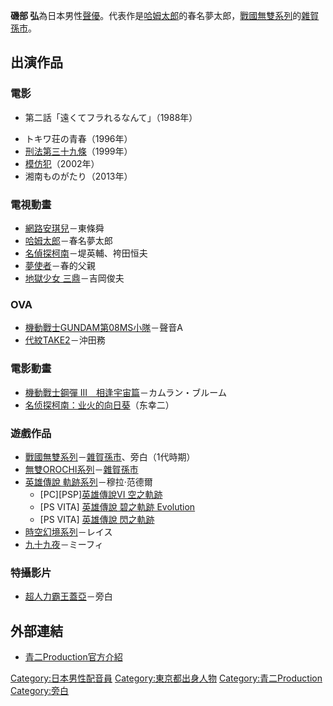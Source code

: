 {{配音員
|名字= 磯部 弘
|出身地= {{JPN}} [[東京都|東京都]]
|生年= 1961
|生月= 10
|生日= 25
|所屬= [[青二Production|青二Production]]
}}
{{Japanese|japanese=磯部 弘|kana=いそべ ひろし|romaji=Isobe Hiroshi}}
'''磯部 弘'''{{BD|1961年|10月25日|catIdx=Isobe Hiroshi}}為日本男性[[聲優|聲優]]。代表作是[[哈姆太郎|哈姆太郎]]的春名夢太郎，[[戰國無雙系列|戰國無雙系列]]的[[雜賀孫市|雜賀孫市]]。

==出演作品==
===電影===
* {{link-ja|混蛋！我生氣了|バカヤロー! 私、怒ってます}} 第二話「遠くてフラれるなんて」（1988年）
* トキワ荘の青春（1996年）
* [[刑法第三十九條|刑法第三十九條]]（1999年）
* [[模仿犯#電影|模仿犯]]（2002年）
* 湘南ものがたり（2013年）

===電視動畫===
*[[網路安琪兒|網路安琪兒]]－東條舜
*[[哈姆太郎|哈姆太郎]]－春名夢太郎
*[[名偵探柯南|名偵探柯南]]－堤英輔、袴田恒夫
*[[夢使者|夢使者]]－春的父親
*[[地獄少女|地獄少女 三鼎]]－吉岡俊夫

===OVA===
*[[機動戰士GUNDAM第08MS小隊|機動戰士GUNDAM第08MS小隊]]－聲音A
*[[代紋TAKE2|代紋TAKE2]]－沖田務

===電影動畫===
*[[機動戰士鋼彈|機動戰士鋼彈 III　相逢宇宙篇]]－カムラン・ブルーム
*[[名侦探柯南：业火的向日葵|名侦探柯南：业火的向日葵]]（东幸二）

===遊戲作品===
*[[戰國無雙系列|戰國無雙系列]]－[[雜賀孫市|雜賀孫市]]、旁白（1代時期）
*[[無雙OROCHI系列|無雙OROCHI系列]]－[[雜賀孫市|雜賀孫市]]
*[[英雄傳說_軌跡系列|英雄傳說 軌跡系列]]－穆拉·范德爾
** [PC][PSP][[英雄傳說VI_空之軌跡|英雄傳說VI 空之軌跡]]
** [PS VITA] [[英雄傳說_碧之軌跡|英雄傳說 碧之軌跡 Evolution]]
** [PS VITA] [[英雄傳說_閃之軌跡|英雄傳說 閃之軌跡]]
*[[時空幻境系列|時空幻境系列]]－レイス
*[[九十九夜|九十九夜]]－ミーフィ

===特攝影片===
*[[超人力霸王蓋亞|超人力霸王蓋亞]]－旁白

== 外部連結 ==
* [http://www.aoni.co.jp/actor/a/isobe-hiroshi.html 青二Production官方介紹] {{Wayback|url=http://www.aoni.co.jp/actor/a/isobe-hiroshi.html |date=20100701114554 }} {{ja icon}}

{{青二Production}}
{{DEFAULTSORT:Isobe Hiroshi}}
[[Category:日本男性配音員|Category:日本男性配音員]]
[[Category:東京都出身人物|Category:東京都出身人物]]
[[Category:青二Production|Category:青二Production]]
[[Category:旁白|Category:旁白]]